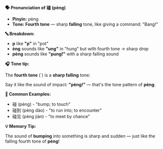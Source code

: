 **🗣️ Pronunciation of 碰 (pèng)**

- **Pinyin:** pèng
- **Tone: Fourth tone** — sharp **falling** tone, like giving a command: "Bang!"

**🔤 Breakdown:**

- **p** like **"p"** in "pot"
- **èng** sounds like **"ung"** in "hung" but with fourth tone → sharp drop
- **pèng** sounds like **"pung!"** with a sharp falling sound

**🎧 Tone tip:**

The **fourth tone** (`) is a **sharp falling** tone:

Say it like the sound of impact: **"pèng!"** — that's the tone pattern of **pèng**.

**📝 Common Examples:**

- 碰 (pèng) - "bump; to touch"
- 碰到 (pèng dào) - "to run into; to encounter"
- 碰见 (pèng jiàn) - "to meet by chance"

**💡 Memory Tip:**

The sound of **bumping** into something is sharp and sudden — just like the falling fourth tone of
**pèng**!
